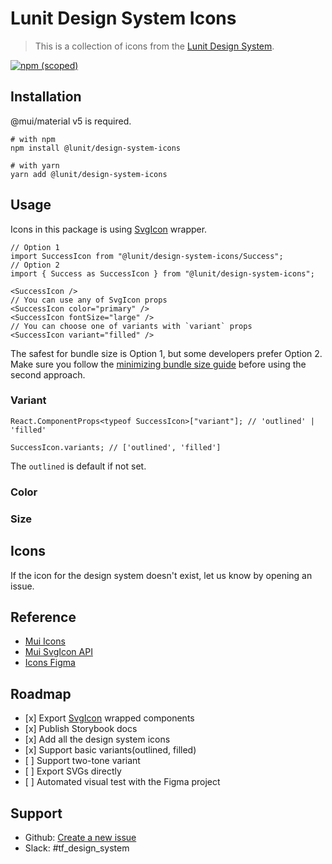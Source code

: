
<Meta of={IconStories} />

# Lunit Design System Icons

> This is a collection of icons from the [Lunit Design System](https://www.figma.com/file/ygzUKBGrGxEYzkhUwoOC3U/Lunit-Design-System?node-id=4604%3A96681).

[![npm (scoped)](https://img.shields.io/npm/v/@lunit/design-system-icons)](https://www.npmjs.com/package/@lunit/design-system-icons)

## Installation

@mui/material v5 is required.

```shell
# with npm
npm install @lunit/design-system-icons

# with yarn
yarn add @lunit/design-system-icons
```

## Usage

Icons in this package is using [SvgIcon](https://mui.com/components/icons/#svgicon) wrapper.

```tsx
// Option 1
import SuccessIcon from "@lunit/design-system-icons/Success";
// Option 2
import { Success as SuccessIcon } from "@lunit/design-system-icons";

<SuccessIcon />
// You can use any of SvgIcon props
<SuccessIcon color="primary" />
<SuccessIcon fontSize="large" />
// You can choose one of variants with `variant` props
<SuccessIcon variant="filled" />
```

The safest for bundle size is Option 1, but some developers prefer Option 2. Make sure you follow the [minimizing bundle size guide](https://mui.com/material-ui/guides/minimizing-bundle-size/#option-2) before using the second approach.

<Primary />

<Controls />

### Variant

<Canvas of={IconStories.Variant} sourceState="shown" />

```tsx
React.ComponentProps<typeof SuccessIcon>["variant"]; // 'outlined' | 'filled'

SuccessIcon.variants; // ['outlined', 'filled']
```

The `outlined` is default if not set.

### Color

<Canvas of={IconStories.Color} sourceState="shown" />

### Size

<Canvas of={IconStories.Size} sourceState="shown" />

## Icons

<Canvas of={IconStories.AllIcons} sourceState="none" />

If the icon for the design system doesn't exist, let us know by opening an issue.

## Reference

- [Mui Icons](https://mui.com/components/icons/#svgicon)
- [Mui SvgIcon API](https://mui.com/material-ui/api/svg-icon/)
- [Icons Figma](https://www.figma.com/file/tlomwt8dT0GWikKqzYH7TO/Lunit_Icons_v1.1.0?node-id=12135%3A6066&mode=dev)

## Roadmap

- \[x] Export [SvgIcon](https://mui.com/components/icons/#svgicon) wrapped components
- \[x] Publish Storybook docs
- \[x] Add all the design system icons
- \[x] Support basic variants(outlined, filled)
- \[ ] Support two-tone variant
- \[ ] Export SVGs directly
- \[ ] Automated visual test with the Figma project

## Support

- Github: [Create a new issue](https://github.com/lunit-io/design-system/issues/new)
- Slack: #tf_design_system
